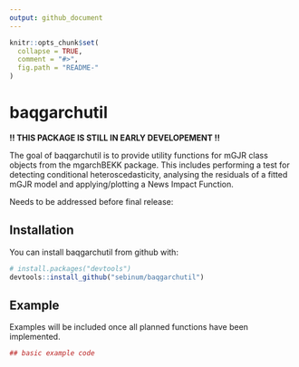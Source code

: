 ```yaml
---
output: github_document
---
```


<!-- README.md is generated from README.Rmd. Please edit that file -->

```r
knitr::opts_chunk$set(
  collapse = TRUE,
  comment = "#>",
  fig.path = "README-"
)
```

# baqgarchutil

**!! THIS PACKAGE IS STILL IN EARLY DEVELOPEMENT !!**

The goal of baqgarchutil is to provide utility functions for mGJR class 
objects from the mgarchBEKK package. This includes performing a test for 
detecting conditional heteroscedasticity, analysing the residuals of a 
fitted mGJR model and applying/plotting a News Impact Function.

Needs to be addressed before final release:
\enumerate{
 \item reformat code for \code{march_test} and \code{mch_diag}
 \item update manual for \code{march_test} and \code{mch_diag}
 \item vertical plotting in \code{baq_niplot} needs proper
   parameters (par)
}

## Installation

You can install baqgarchutil from github with:

```r
# install.packages("devtools")
devtools::install_github("sebinum/baqgarchutil")
```

## Example

Examples will be included once all planned functions have been implemented.

```r
## basic example code
```
